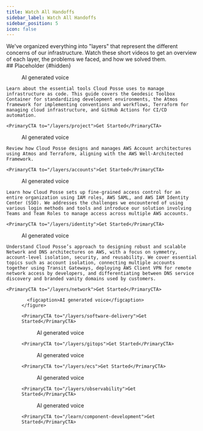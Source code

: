 ```yaml
---
title: Watch All Handoffs
sidebar_label: Watch All Handoffs
sidebar_position: 5
icon: false
---
```


<Intro>
  We've organized everything into "layers" that represent the different concerns of our infrastructure. Watch these short videos to get an overview of each layer, the problems we faced, and how we solved them.
</Intro>

<div class="hidden">
## Placeholder {#hidden}
</div>

<Slider>
  <Slide title="Introduction to Toolchain">
    <figure>
      <ReactPlayer controls url="https://docs.cloudposse.com/assets/refarch/handoffs/introduction-to-toolchain.mp4" />
      <figcaption>AI generated voice</figcaption>
    </figure>

    Learn about the essential tools Cloud Posse uses to manage infrastructure as code. This guide covers the Geodesic Toolbox Container for standardizing development environments, the Atmos framework for implementing conventions and workflows, Terraform for managing cloud infrastructure, and GitHub Actions for CI/CD automation.

    <PrimaryCTA to="/layers/project">Get Started</PrimaryCTA>
  </Slide>

  <Slide title="Account Management">
    <figure>
      <ReactPlayer controls url="https://docs.cloudposse.com/assets/refarch/handoffs/account-management.mp4" />
      <figcaption>AI generated voice</figcaption>
    </figure>

    Review how Cloud Posse designs and manages AWS Account architectures using Atmos and Terraform, aligning with the AWS Well-Architected Framework.

    <PrimaryCTA to="/layers/accounts">Get Started</PrimaryCTA>
  </Slide>

  <Slide title="Identity and Authentication">
    <figure>
      <ReactPlayer controls url="https://docs.cloudposse.com/assets/refarch/handoffs/identity-and-authentication.mp4" />
      <figcaption>AI generated voice</figcaption>
    </figure>

    Learn how Cloud Posse sets up fine-grained access control for an entire organization using IAM roles, AWS SAML, and AWS IAM Identity Center (SSO). We addresses the challenges we encountered of using various login methods and tools and introduce our solution involving Teams and Team Roles to manage access across multiple AWS accounts.

    <PrimaryCTA to="/layers/identity">Get Started</PrimaryCTA>
  </Slide>

  <Slide title="Network & DNS">
    <figure>
      <ReactPlayer controls url="https://docs.cloudposse.com/assets/refarch/handoffs/network-and-dns.mp4" />
      <figcaption>AI generated voice</figcaption>
    </figure>

    Understand Cloud Posse’s approach to designing robust and scalable Network and DNS architectures on AWS, with a focus on symmetry, account-level isolation, security, and reusability. We cover essential topics such as account isolation, connecting multiple accounts together using Transit Gateways, deploying AWS Client VPN for remote network access by developers, and differentiating between DNS service discovery and branded vanity domains used by customers.

    <PrimaryCTA to="/layers/network">Get Started</PrimaryCTA>

  </Slide>

  <Slide title="Software Delivery">
    <figure>
      <ReactPlayer controls url='https://docs.cloudposse.com/assets/refarch/handoffs/release-engineering.mp4' />

      <figcaption>AI generated voice</figcaption>
    </figure>

    <PrimaryCTA to="/layers/software-delivery">Get Started</PrimaryCTA>
  </Slide>

  <Slide title="GitOps with GitHub Actions">
    <figure>
      <ReactPlayer controls url='https://docs.cloudposse.com/assets/refarch/handoffs/gitops.mp4' />
      <figcaption>AI generated voice</figcaption>
    </figure>

    <PrimaryCTA to="/layers/gitops">Get Started</PrimaryCTA>
  </Slide>

  <Slide title="ECS Platform">
    <figure>
      <ReactPlayer controls url="https://docs.cloudposse.com/assets/refarch/handoffs/ecs.mp4" />
      <figcaption>AI generated voice</figcaption>
    </figure>

    <PrimaryCTA to="/layers/ecs">Get Started</PrimaryCTA>
  </Slide>

  <Slide title="Monitoring & SRE">
    <figure>
      <ReactPlayer controls url='https://docs.cloudposse.com/assets/refarch/handoffs/monitoring.mp4' />
      <figcaption>AI generated voice</figcaption>
    </figure>

    <PrimaryCTA to="/layers/observability">Get Started</PrimaryCTA>
  </Slide>

  <Slide title="Component Development">
    <figure>
      <ReactPlayer controls url="https://docs.cloudposse.com/assets/refarch/handoffs/component-development.mp4" />
      <figcaption>AI generated voice</figcaption>
    </figure>

    <PrimaryCTA to="/learn/component-development">Get Started</PrimaryCTA>
  </Slide>

</Slider>
